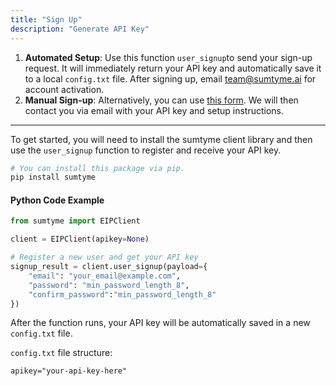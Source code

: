 ```yaml
---
title: "Sign Up"
description: "Generate API Key"
---
```


1. **Automated Setup**: Use this function `user_signup`to send your sign-up request. It will immediately return your API key and automatically save it to a local `config.txt` file. After signing up, email [team@sumtyme.ai](mailto:team@sumtyme.ai) for account activation.
2. **Manual Sign-up**: Alternatively, you can use [this form](https://tally.so/r/nWvBEQ). We will then contact you via email with your API key and setup instructions.

---

To get started, you will need to install the sumtyme client library and then use the `user_signup` function to register and receive your API key.

```python
# You can install this package via pip.
pip install sumtyme
```

#### Python Code Example

```python
from sumtyme import EIPClient

client = EIPClient(apikey=None)

# Register a new user and get your API key
signup_result = client.user_signup(payload={
    "email": "your_email@example.com",
    "password": "min_password_length_8",
    "confirm_password":"min_password_length_8"
})
```

After the function runs, your API key will be automatically saved in a new `config.txt` file.

`config.txt` file structure:

```dotenv
apikey="your-api-key-here"
```